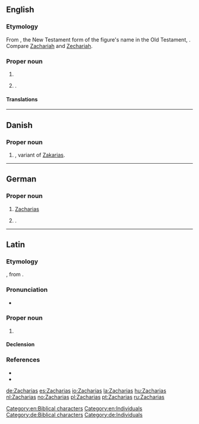 {{also|Zachariáš}}
==English==

===Etymology===
From {{etyl|grc|en}} {{m|grc|Ζαχαρίας}}, the New Testament form of the figure's name in the Old Testament, {{etyl|he|en}} {{m|he|זְכַרְיָה||tr=Zəḵaryā|Yahweh has remembered}}. Compare [[Zachariah]] and [[Zechariah]].

===Proper noun===
{{en-proper noun}}

# {{alternative form of|Zechariah|lang=en}}
# {{given name|male|from=Hebrew}}.

====Translations====
{{trans-see|Zechariah}}

{{trans-see|male given name|Zachary}}

[[Category:en:Biblical characters]]
[[Category:en:Individuals]]

----

==Danish==

===Proper noun===
{{head|da|proper noun}}

# {{given name|male|lang=da}}, variant of [[Zakarias]].

----

==German==

===Proper noun===
{{head|de|proper noun}}

# [[#English|Zacharias]] {{qualifier|biblical character}}
# {{given name|male|lang=de}}.

[[Category:de:Biblical characters]]
[[Category:de:Individuals]]

----

==Latin==

===Etymology===
{{bor|la|grc|Ζαχαρίᾱς}}, from {{der|la|he|זְכַרְיָה|tr=Zəḵaryā́}}.

===Pronunciation===
* {{la-IPA|Zachariās|eccl=1}}

===Proper noun===
{{la-proper noun|Zachariās|Zachariae|g=m|decl=first}}

# {{l|en|Zechariah}}

====Declension====
{{la-decl-1st-Greek-Ma|Zachari|num=sg}}

===References===
* {{R:L&S}}
* {{R:Gaffiot}}

{{C|la|Biblical characters}}

[[de:Zacharias]]
[[es:Zacharias]]
[[io:Zacharias]]
[[la:Zacharias]]
[[hu:Zacharias]]
[[nl:Zacharias]]
[[no:Zacharias]]
[[pl:Zacharias]]
[[pt:Zacharias]]
[[ru:Zacharias]]